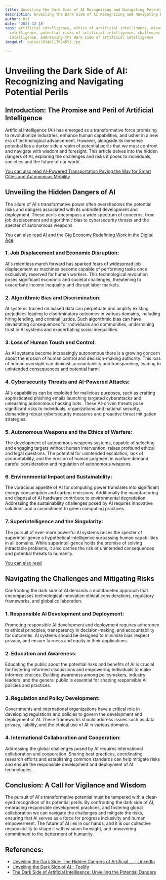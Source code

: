 ```yaml
---
title: Unveiling the Dark Side of AI Recognizing and Navigating Potential Perils
description: Unveiling the Dark Side of AI Recognizing and Navigating Potential Perils
author: Usf
date: '2023-12-18'
tags: artificial intelligence, ethics of artificial intelligence, misuse of artificial
  intelligence, potential risks of artificial intelligence, challenges of artificial
  intelligence, addressing the dark side of artificial intelligence
imageUrl: /pixa/20240117024553.jpg

---
```

# Unveiling the Dark Side of AI: Recognizing and Navigating Potential Perils

##  Introduction: The Promise and  Peril of Artificial Intelligence

Artificial Intelligence (AI) has  emerged as  a transformative force promising to  revolutionize industries, enhance  human  capabilities, and usher in a new era of technological advancement.  However, alongside its immense potential lies a darker side a realm of  potential perils that we must confront and navigate  with wisdom and  foresight. This article delves into the hidden dangers of AI,  exploring the challenges and risks it poses to individuals, societies and the future of our  world.

[You can also read AI-Powered Transportation Paving the  Way for Smart Cities and Autonomous Mobility](AI-Powered%20Transportation%20Paving%20the%20Way%20for%20Smart%20Cities%20and%20Autonomous%20Mobility)


## Unveiling the Hidden Dangers of AI

The allure of AI's transformative power often overshadows the potential risks and dangers  associated with its unbridled development and  deployment. These perils encompass  a wide spectrum of concerns,  from job displacement and algorithmic  bias to cybersecurity threats and the specter of autonomous weapons.

[You can also read AI  and the Gig Economy Redefining Work  in the  Digital Age](AI%20and%20the%20Gig%20Economy%20Redefining%20Work%20in%20the%20Digital%20Age)


### 1. Job Displacement  and Economic Disruption:

AI's relentless march forward has  sparked fears of widespread job displacement as  machines become capable of performing tasks once exclusively reserved for human workers. This technological revolution poses significant economic and societal challenges, threatening to  exacerbate income  inequality and disrupt  labor markets.

### 2.  Algorithmic Bias and Discrimination:

AI  systems trained on biased data can  perpetuate and amplify existing prejudices leading to discriminatory outcomes in various domains, including hiring lending, and criminal justice. Such algorithmic bias can have  devastating consequences for individuals and communities, undermining trust in AI systems and exacerbating  social inequalities.

### 3.  Loss of Human Touch and Control:

As AI systems become increasingly autonomous there is a growing concern about the erosion of human control and decision-making authority. This loss of human oversight can diminish accountability and transparency, leading to unintended consequences and potential harm.

### 4. Cybersecurity Threats and AI-Powered Attacks:

AI's capabilities can be exploited for malicious purposes, such as crafting sophisticated  phishing emails launching targeted cyberattacks and unleashing autonomous hacking bots. These AI-driven  threats pose significant risks to individuals, organizations and national security, demanding robust cybersecurity measures and proactive threat mitigation  strategies.

### 5. Autonomous Weapons and the  Ethics of  Warfare:

The development  of autonomous weapons systems, capable of selecting and engaging targets without human intervention, raises profound ethical and legal  questions. The potential for unintended  escalation, lack of accountability, and the erosion of human judgment in warfare demand careful consideration and regulation of autonomous weapons.

### 6. Environmental Impact and Sustainability:

The voracious appetite of AI for computing power translates into significant energy consumption and carbon emissions. Additionally the manufacturing and disposal of AI hardware contribute to environmental degradation. Addressing the sustainability challenges posed by AI  requires innovative solutions and  a commitment to green computing practices.

### 7. Superintelligence  and the Singularity:

The pursuit of  ever-more powerful AI systems raises the specter of superintelligence a hypothetical intelligence surpassing human capabilities in  all domains. While superintelligence holds the promise of solving intractable problems,  it also carries the risk of  unintended consequences and potential threats  to humanity.

[You can also read ]()


## Navigating the Challenges and Mitigating Risks

Confronting the dark side of AI demands a multifaceted approach that encompasses  technological  innovation ethical considerations, regulatory frameworks,  and  global collaboration.

### 1. Responsible AI  Development and Deployment:

Promoting responsible AI development and deployment requires adherence to ethical principles,  transparency in decision-making, and accountability for outcomes. AI  systems should be  designed to minimize  bias respect privacy, and  ensure fairness and equity in their applications.

### 2. Education and  Awareness:

Educating the public about the potential risks and benefits of AI is crucial for  fostering informed discussions and empowering individuals  to make informed choices. Building awareness among policymakers, industry leaders, and the general public is  essential for shaping responsible AI policies and practices.

### 3. Regulation and Policy Development:

Governments and  international organizations have a critical role in developing regulations and policies to  govern the development and deployment of AI. These frameworks should address issues such as  data privacy, liability, and the ethical  use of  AI in various domains.

### 4. International Collaboration and Cooperation:

Addressing the global challenges posed by AI requires international collaboration and cooperation. Sharing best practices, coordinating research efforts and establishing common standards can help mitigate  risks and ensure  the responsible development and  deployment of AI technologies.

## Conclusion: A Call for Vigilance and Wisdom

The  pursuit of AI's transformative potential  must be tempered with  a clear-eyed recognition of its potential perils. By confronting the dark side of AI, embracing responsible development practices, and fostering global collaboration we can navigate the challenges and mitigate the risks, ensuring that  AI serves as a force for progress inclusivity and human empowerment. The future of AI lies in  our  hands, and it is our collective  responsibility to shape it with wisdom foresight, and unwavering commitment to the betterment of humanity.

## References:
- [Unveiling the Dark Side: The Hidden Dangers of Artificial ... - LinkedIn](https://www.linkedin.com/pulse/unveiling-dark-side-hidden-dangers-artificial)
- [Unveiling the Dark Side of AI - Toolify](https://www.toolify.ai/ai-news/unveiling-the-dark-side-of-ai-483771)
- [The Dark Side of Artificial Intelligence: Unveiling the Potential Dangers](https://medium.com/@gsbgajraj/the-dark-side-of-artificial-intelligence-unveiling-the-potential-dangers-45014df45742)

